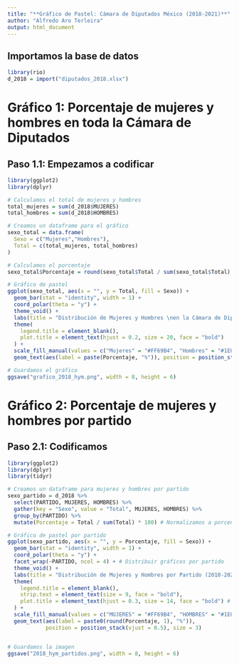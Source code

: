 ---
title: "**Gráfico de Pastel: Cámara de Diputados México (2018-2021)**"
author: "Alfredo Aro Terleira"
output: html_document
---

## Importamos la base de datos

```{r}
library(rio)
d_2018 = import("diputados_2018.xlsx")
```

# Gráfico 1: Porcentaje de mujeres y hombres en toda la Cámara de Diputados

## Paso 1.1: Empezamos a codificar

```{r}
library(ggplot2)
library(dplyr)

# Calculamos el total de mujeres y hombres
total_mujeres = sum(d_2018$MUJERES)
total_hombres = sum(d_2018$HOMBRES)

# Creamos un dataframe para el gráfico
sexo_total = data.frame(
  Sexo = c("Mujeres","Hombres"),
  Total = c(total_mujeres, total_hombres)
)

# Calculamos el porcentaje
sexo_total$Porcentaje = round(sexo_total$Total / sum(sexo_total$Total) * 100, 1)

# Gráfico de pastel
ggplot(sexo_total, aes(x = "", y = Total, fill = Sexo)) +
  geom_bar(stat = "identity", width = 1) +
  coord_polar(theta = "y") +
  theme_void() +
  labs(title = "Distribución de Mujeres y Hombres \nen la Cámara de Diputados (2018-2021)") +
  theme(
    legend.title = element_blank(),
    plot.title = element_text(hjust = 0.2, size = 20, face = "bold") 
  ) +
  scale_fill_manual(values = c("Mujeres" = "#FF69B4", "Hombres" = "#1E88E5")) +
  geom_text(aes(label = paste(Porcentaje, "%")), position = position_stack(vjust = 0.5))

# Guardamos el gráfico
ggsave("grafico_2018_hym.png", width = 8, height = 6)
```


# Gráfico 2: Porcentaje de mujeres y hombres por partido

## Paso 2.1: Codificamos
```{r}
library(ggplot2)
library(dplyr)
library(tidyr)

# Creamos un dataframe para mujeres y hombres por partido
sexo_partido = d_2018 %>%
  select(PARTIDO, MUJERES, HOMBRES) %>%
  gather(key = "Sexo", value = "Total", MUJERES, HOMBRES) %>%
  group_by(PARTIDO) %>%
  mutate(Porcentaje = Total / sum(Total) * 100) # Normalizamos a porcentajes

# Gráfico de pastel por partido
ggplot(sexo_partido, aes(x = "", y = Porcentaje, fill = Sexo)) +
  geom_bar(stat = "identity", width = 1) +
  coord_polar(theta = "y") +
  facet_wrap(~PARTIDO, ncol = 4) + # Distribuir gráficos por partido
  theme_void() +
  labs(title = "Distribución de Mujeres y Hombres por Partido (2018-2021)") +
  theme(
    legend.title = element_blank(),
    strip.text = element_text(size = 9, face = "bold"),
    plot.title = element_text(hjust = 0.3, size = 14, face = "bold") # Centrar el título
  ) +
  scale_fill_manual(values = c("MUJERES" = "#FF69B4", "HOMBRES" = "#1E88E5")) +
  geom_text(aes(label = paste0(round(Porcentaje, 1), "%")), 
            position = position_stack(vjust = 0.5), size = 3)


# Guardamos la imagen
ggsave("2018_hym_partidos.png", width = 8, height = 6)
```

